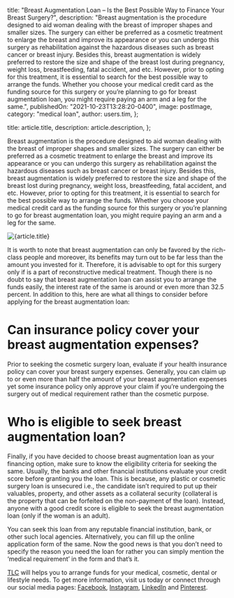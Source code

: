 
  title:
    "Breast Augmentation Loan – Is the Best Possible Way to Finance Your Breast Surgery?",
  description:
    "Breast augmentation is the procedure designed to aid woman dealing with the breast of improper shapes and smaller sizes. The surgery can either be preferred as a cosmetic treatment to enlarge the breast and improve its appearance or you can undergo this surgery as rehabilitation against the hazardous diseases such as breast cancer or breast injury. Besides this, breast augmentation is widely preferred to restore the size and shape of the breast lost during pregnancy, weight loss, breastfeeding, fatal accident, and etc. However, prior to opting for this treatment, it is essential to search for the best possible way to arrange the funds. Whether you choose your medical credit card as the funding source for this surgery or you’re planning to go for breast augmentation loan, you might require paying an arm and a leg for the same.",
  publishedOn: "2021-10-23T13:28:20-0400",
  image: postImage,
  category: "medical loan",
  author: users.tim,
};

  title: article.title,
  description: article.description,
};


Breast augmentation is the procedure designed to aid woman dealing with the breast of improper shapes and smaller sizes. The surgery can either be preferred as a cosmetic treatment to enlarge the breast and improve its appearance or you can undergo this surgery as rehabilitation against the hazardous diseases such as breast cancer or breast injury. Besides this, breast augmentation is widely preferred to restore the size and shape of the breast lost during pregnancy, weight loss, breastfeeding, fatal accident, and etc. However, prior to opting for this treatment, it is essential to search for the best possible way to arrange the funds. Whether you choose your medical credit card as the funding source for this surgery or you’re planning to go for breast augmentation loan, you might require paying an arm and a leg for the same.

<Image src={postImage} alt={article.title} />

It is worth to note that breast augmentation can only be favored by the rich-class people and moreover, its benefits may turn out to be far less than the amount you invested for it. Therefore, it is advisable to opt for this surgery only if is a part of reconstructive medical treatment. Though there is no doubt to say that breast augmentation loan can assist you to arrange the funds easily, the interest rate of the same is around or even more than 32.5 percent. In addition to this, here are what all things to consider before applying for the breast augmentation loan:

# Can insurance policy cover your breast augmentation expenses?

Prior to seeking the cosmetic surgery loan, evaluate if your health insurance policy can cover your breast surgery expenses. Generally, you can claim up to or even more than half the amount of your breast augmentation expenses yet some insurance policy only approve your claim if you’re undergoing the surgery out of medical requirement rather than the cosmetic purpose.

# Who is eligible to seek breast augmentation loan?

Finally, if you have decided to choose breast augmentation loan as your financing option, make sure to know the eligibility criteria for seeking the same. Usually, the banks and other financial institutions evaluate your credit score before granting you the loan. This is because, any plastic or cosmetic surgery loan is unsecured i.e., the candidate isn’t required to put up their valuables, property, and other assets as a collateral security (collateral is the property that can be forfeited on the non-payment of the loan). Instead, anyone with a good credit score is eligible to seek the breast augmentation loan (only if the woman is an adult).

You can seek this loan from any reputable financial institution, bank, or other such local agencies. Alternatively, you can fill up the online application form of the same. Now the good news is that you don’t need to specify the reason you need the loan for rather you can simply mention the ‘medical requirement’ in the form and that’s it.

[TLC](https://tlc.com.au/) will helps you to arrange funds for your medical, cosmetic, dental or lifestyle needs. To get more information, visit us today or connect through our social media pages: [Facebook](https://www.facebook.com/Total-Lifestyle-Credit-TLC-1807272545991775), [Instagram](https://www.instagram.com/totallifestylecredit/), [LinkedIn](https://www.linkedin.com/company/tlc-total-lifestyle-credit/) and [Pinterest](https://www.pinterest.com.au/totallifestylecredit/).

